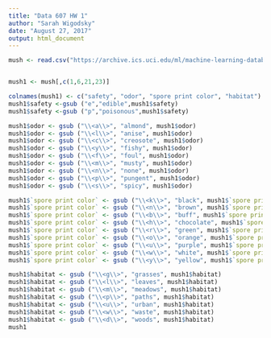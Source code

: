 ```yaml
---
title: "Data 607 HW 1"
author: "Sarah Wigodsky"
date: "August 27, 2017"
output: html_document
---
```


```r
mush <- read.csv("https://archive.ics.uci.edu/ml/machine-learning-databases/mushroom/agaricus-lepiota.data")


mush1 <- mush[,c(1,6,21,23)]

colnames(mush1) <- c("safety", "odor", "spore print color", "habitat")
mush1$safety <-gsub ("e","edible",mush1$safety)
mush1$safety <-gsub ("p","poisonous",mush1$safety)

mush1$odor <- gsub ("\\<a\\>", "almond", mush1$odor)
mush1$odor <- gsub ("\\<l\\>", "anise", mush1$odor)
mush1$odor <- gsub ("\\<c\\>", "creosote", mush1$odor)
mush1$odor <- gsub ("\\<y\\>", "fishy", mush1$odor)
mush1$odor <- gsub ("\\<f\\>", "foul", mush1$odor)
mush1$odor <- gsub ("\\<m\\>", "musty", mush1$odor)
mush1$odor <- gsub ("\\<n\\>", "none", mush1$odor)
mush1$odor <- gsub ("\\<p\\>", "pungent", mush1$odor)
mush1$odor <- gsub ("\\<s\\>", "spicy", mush1$odor)

mush1$`spore print color` <- gsub ("\\<k\\>", "black", mush1$`spore print color`)
mush1$`spore print color` <- gsub ("\\<n\\>", "brown", mush1$`spore print color`)
mush1$`spore print color` <- gsub ("\\<b\\>", "buff", mush1$`spore print color`)
mush1$`spore print color` <- gsub ("\\<h\\>", "chocolate", mush1$`spore print color`)
mush1$`spore print color` <- gsub ("\\<r\\>", "green", mush1$`spore print color`)
mush1$`spore print color` <- gsub ("\\<o\\>", "orange", mush1$`spore print color`)
mush1$`spore print color` <- gsub ("\\<u\\>", "purple", mush1$`spore print color`)
mush1$`spore print color` <- gsub ("\\<w\\>", "white", mush1$`spore print color`)
mush1$`spore print color` <- gsub ("\\<y\\>", "yellow", mush1$`spore print color`)

mush1$habitat <- gsub ("\\<g\\>", "grasses", mush1$habitat)
mush1$habitat <- gsub ("\\<l\\>", "leaves", mush1$habitat)
mush1$habitat <- gsub ("\\<m\\>", "meadows", mush1$habitat)
mush1$habitat <- gsub ("\\<p\\>", "paths", mush1$habitat)
mush1$habitat <- gsub ("\\<u\\>", "urban", mush1$habitat)
mush1$habitat <- gsub ("\\<w\\>", "waste", mush1$habitat)
mush1$habitat <- gsub ("\\<d\\>", "woods", mush1$habitat)
mush1

```

